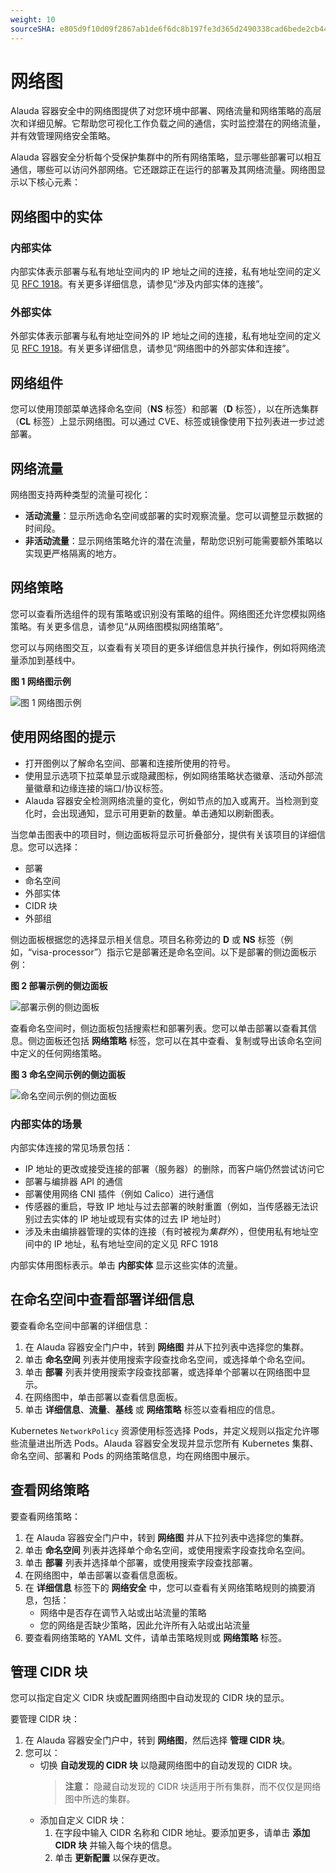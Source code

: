 ```yaml
---
weight: 10
sourceSHA: e805d9f10d09f2867ab1de6f6dc8b197fe3d365d2490338cad6bede2cb446dd4
---
```


# 网络图

Alauda 容器安全中的网络图提供了对您环境中部署、网络流量和网络策略的高层次和详细见解。它帮助您可视化工作负载之间的通信，实时监控潜在的网络流量，并有效管理网络安全策略。

Alauda 容器安全分析每个受保护集群中的所有网络策略，显示哪些部署可以相互通信，哪些可以访问外部网络。它还跟踪正在运行的部署及其网络流量。网络图显示以下核心元素：

## 网络图中的实体

### 内部实体

内部实体表示部署与私有地址空间内的 IP 地址之间的连接，私有地址空间的定义见 [RFC 1918](https://datatracker.ietf.org/doc/html/rfc1918)。有关更多详细信息，请参见“涉及内部实体的连接”。

### 外部实体

外部实体表示部署与私有地址空间外的 IP 地址之间的连接，私有地址空间的定义见 [RFC 1918](https://datatracker.ietf.org/doc/html/rfc1918)。有关更多详细信息，请参见“网络图中的外部实体和连接”。

## 网络组件

您可以使用顶部菜单选择命名空间（**NS** 标签）和部署（**D** 标签），以在所选集群（**CL** 标签）上显示网络图。可以通过 CVE、标签或镜像使用下拉列表进一步过滤部署。

## 网络流量

网络图支持两种类型的流量可视化：

- **活动流量**：显示所选命名空间或部署的实时观察流量。您可以调整显示数据的时间段。
- **非活动流量**：显示网络策略允许的潜在流量，帮助您识别可能需要额外策略以实现更严格隔离的地方。

## 网络策略

您可以查看所选组件的现有策略或识别没有策略的组件。网络图还允许您模拟网络策略。有关更多信息，请参见“从网络图模拟网络策略”。

您可以与网络图交互，以查看有关项目的更多详细信息并执行操作，例如将网络流量添加到基线中。

**图 1 网络图示例**

![图 1 网络图示例](../../assets/network-graph-20-overview-updated.png)

## 使用网络图的提示

- 打开图例以了解命名空间、部署和连接所使用的符号。
- 使用显示选项下拉菜单显示或隐藏图标，例如网络策略状态徽章、活动外部流量徽章和边缘连接的端口/协议标签。
- Alauda 容器安全检测网络流量的变化，例如节点的加入或离开。当检测到变化时，会出现通知，显示可用更新的数量。单击通知以刷新图表。

当您单击图表中的项目时，侧边面板将显示可折叠部分，提供有关该项目的详细信息。您可以选择：

- 部署
- 命名空间
- 外部实体
- CIDR 块
- 外部组

侧边面板根据您的选择显示相关信息。项目名称旁边的 **D** 或 **NS** 标签（例如，“visa-processor”）指示它是部署还是命名空间。以下是部署的侧边面板示例：

**图 2 部署示例的侧边面板**

![部署示例的侧边面板](../../assets/network-graph-20-deployment-mode-updated.png)

查看命名空间时，侧边面板包括搜索栏和部署列表。您可以单击部署以查看其信息。侧边面板还包括 **网络策略** 标签，您可以在其中查看、复制或导出该命名空间中定义的任何网络策略。

**图 3 命名空间示例的侧边面板**

![命名空间示例的侧边面板](../../assets/network-graph-20-namespace-mode.png)

### 内部实体的场景

内部实体连接的常见场景包括：

- IP 地址的更改或接受连接的部署（服务器）的删除，而客户端仍然尝试访问它
- 部署与编排器 API 的通信
- 部署使用网络 CNI 插件（例如 Calico）进行通信
- 传感器的重启，导致 IP 地址与过去部署的映射重置（例如，当传感器无法识别过去实体的 IP 地址或现有实体的过去 IP 地址时）
- 涉及未由编排器管理的实体的连接（有时被视为*集群外*），但使用私有地址空间中的 IP 地址，私有地址空间的定义见 RFC 1918

内部实体用图标表示。单击 **内部实体** 显示这些实体的流量。

## 在命名空间中查看部署详细信息

要查看命名空间中部署的详细信息：

1. 在 Alauda 容器安全门户中，转到 **网络图** 并从下拉列表中选择您的集群。
2. 单击 **命名空间** 列表并使用搜索字段查找命名空间，或选择单个命名空间。
3. 单击 **部署** 列表并使用搜索字段查找部署，或选择单个部署以在网络图中显示。
4. 在网络图中，单击部署以查看信息面板。
5. 单击 **详细信息**、**流量**、**基线** 或 **网络策略** 标签以查看相应的信息。

Kubernetes `NetworkPolicy` 资源使用标签选择 Pods，并定义规则以指定允许哪些流量进出所选 Pods。Alauda 容器安全发现并显示您所有 Kubernetes 集群、命名空间、部署和 Pods 的网络策略信息，均在网络图中展示。

## 查看网络策略

要查看网络策略：

1. 在 Alauda 容器安全门户中，转到 **网络图** 并从下拉列表中选择您的集群。
2. 单击 **命名空间** 列表并选择单个命名空间，或使用搜索字段查找命名空间。
3. 单击 **部署** 列表并选择单个部署，或使用搜索字段查找部署。
4. 在网络图中，单击部署以查看信息面板。
5. 在 **详细信息** 标签下的 **网络安全** 中，您可以查看有关网络策略规则的摘要消息，包括：
   - 网络中是否存在调节入站或出站流量的策略
   - 您的网络是否缺少策略，因此允许所有入站或出站流量
6. 要查看网络策略的 YAML 文件，请单击策略规则或 **网络策略** 标签。

## 管理 CIDR 块

您可以指定自定义 CIDR 块或配置网络图中自动发现的 CIDR 块的显示。

要管理 CIDR 块：

1. 在 Alauda 容器安全门户中，转到 **网络图**，然后选择 **管理 CIDR 块**。
2. 您可以：
   - 切换 **自动发现的 CIDR 块** 以隐藏网络图中的自动发现的 CIDR 块。
     > **注意：** 隐藏自动发现的 CIDR 块适用于所有集群，而不仅仅是网络图中所选的集群。
   - 添加自定义 CIDR 块：
     1. 在字段中输入 CIDR 名称和 CIDR 地址。要添加更多，请单击 **添加 CIDR 块** 并输入每个块的信息。
     2. 单击 **更新配置** 以保存更改。
